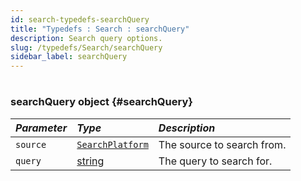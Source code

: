 ```yaml
---
id: search-typedefs-searchQuery
title: "Typedefs : Search : searchQuery"
description: Search query options.
slug: /typedefs/Search/searchQuery
sidebar_label: searchQuery
---
```



#

### searchQuery <span className="info badge">object</span> {#searchQuery}

| <i className="fa-solid fa-hashtag"/> Parameter | <i className="fa-solid fa-font"/> Type                                                            | <i className="fa-solid fa-list"/> Description |
|:-----------------------------------------------|:--------------------------------------------------------------------------------------------------|:----------------------------------------------|
| `source`                                       | [`SearchPlatform`](../../Enums/SearchPlatform.mdx)                                                   | The source to search from.                    |
| `query`                                        | [string](https://developer.mozilla.org/en-US/docs/Web/JavaScript/Reference/Global_Objects/String) | The query to search for.                      |